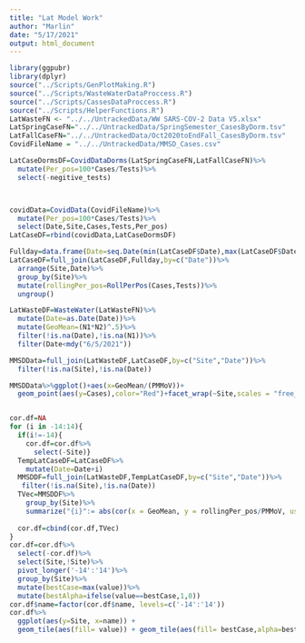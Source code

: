 ```yaml
---
title: "Lat Model Work"
author: "Marlin"
date: "5/17/2021"
output: html_document
---
```


```r

library(ggpubr)
library(dplyr)
source("../Scripts/GenPlotMaking.R")
source("../Scripts/WasteWaterDataProccess.R")
source("../Scripts/CassesDataProccess.R")
source("../Scripts/HelperFunctions.R")
LatWasteFN <- "../../UntrackedData/WW SARS-COV-2 Data V5.xlsx"
LatSpringCaseFN="../../UntrackedData/SpringSemester_CasesByDorm.tsv"
LatFallCaseFN="../../UntrackedData/Oct2020toEndFall_CasesByDorm.tsv"
CovidFileName = "../../UntrackedData/MMSD_Cases.csv"
```

```r
LatCaseDormsDF=CovidDataDorms(LatSpringCaseFN,LatFallCaseFN)%>%
  mutate(Per_pos=100*Cases/Tests)%>%
  select(-negitive_tests)



covidData=CovidData(CovidFileName)%>%
  mutate(Per_pos=100*Cases/Tests)%>%
  select(Date,Site,Cases,Tests,Per_pos)
LatCaseDF=rbind(covidData,LatCaseDormsDF)

Fullday=data.frame(Date=seq.Date(min(LatCaseDF$Date),max(LatCaseDF$Date),1))
LatCaseDF=full_join(LatCaseDF,Fullday,by=c("Date"))%>%
  arrange(Site,Date)%>%
  group_by(Site)%>%
  mutate(rollingPer_pos=RollPerPos(Cases,Tests))%>%
  ungroup()

LatWasteDF=WasteWater(LatWasteFN)%>%
  mutate(Date=as.Date(Date))%>%
  mutate(GeoMean=(N1*N2)^.5)%>%
  filter(!is.na(Date),!is.na(N1))%>%
  filter(Date<mdy("6/5/2021"))

MMSDData=full_join(LatWasteDF,LatCaseDF,by=c("Site","Date"))%>%
  filter(!is.na(Site),!is.na(Date))

MMSDData%>%ggplot()+aes(x=GeoMean/(PMMoV))+
  geom_point(aes(y=Cases),color="Red")+facet_wrap(~Site,scales = "free_y")+scale_x_log10()



```

```r
cor.df=NA
for (i in -14:14){
  if(i!=-14){
    cor.df=cor.df%>%
      select(-Site)}
  TempLatCaseDF=LatCaseDF%>%
    mutate(Date=Date+i)
  MMSDDF=full_join(LatWasteDF,TempLatCaseDF,by=c("Site","Date"))%>%
   filter(!is.na(Site),!is.na(Date))
  TVec=MMSDDF%>%
    group_by(Site)%>%
    summarize("{i}":= abs(cor(x = GeoMean, y = rollingPer_pos/PMMoV, use = "pairwise.complete.obs")))
  
  cor.df=cbind(cor.df,TVec)
}
cor.df=cor.df%>%
  select(-cor.df)%>%
  select(Site,!Site)%>%
  pivot_longer('-14':'14')%>%
  group_by(Site)%>%
  mutate(bestCase=max(value))%>%
  mutate(bestAlpha=ifelse(value==bestCase,1,0))
cor.df$name=factor(cor.df$name, levels=c('-14':'14'))
cor.df%>%
  ggplot(aes(y=Site, x=name)) + 
  geom_tile(aes(fill= value)) + geom_tile(aes(fill= bestCase,alpha=bestAlpha),fill = "red") + theme(axis.text.x = element_text(angle = 90))
```